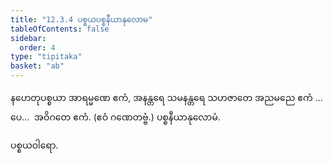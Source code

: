 ```yaml
---
title: "12.3.4 ပစ္စယပစ္စနီယာနုလောမ"
tableOfContents: false
sidebar:
  order: 4
type: "tipitaka"
basket: "ab"
---
```



<DynamicBreadcrumb />

<Division number="32">

<Paragraph number="1750">
နဟေတုပစ္စယာ အာရမ္မဏေ ဧကံ, အနန္တရေ သမနန္တရေ သဟဇာတေ အညမညေ ဧကံ …ပေ…  အဝိဂတေ ဧကံ. (ဧဝံ ဂဏေတဗ္ဗံ.)

</Paragraph>
</Division>

<Paragraph number="1751" type="center">
ပစ္စနီယာနုလောမံ.

  
ပစ္စယဝါရော.
</Paragraph>